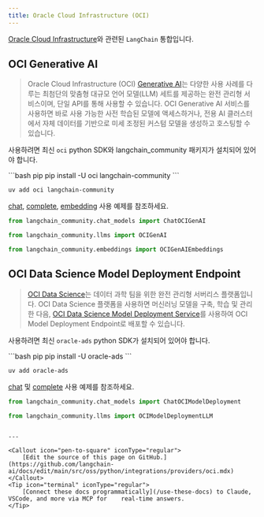 ```yaml
---
title: Oracle Cloud Infrastructure (OCI)
---
```


[Oracle Cloud Infrastructure](https://www.oracle.com/artificial-intelligence/)와 관련된 `LangChain` 통합입니다.

## OCI Generative AI
> Oracle Cloud Infrastructure (OCI) [Generative AI](https://docs.oracle.com/en-us/iaas/Content/generative-ai/home.htm)는 다양한 사용 사례를 다루는 최첨단의 맞춤형 대규모 언어 모델(LLM) 세트를 제공하는 완전 관리형 서비스이며, 단일 API를 통해 사용할 수 있습니다.
> OCI Generative AI 서비스를 사용하면 바로 사용 가능한 사전 학습된 모델에 액세스하거나, 전용 AI 클러스터에서 자체 데이터를 기반으로 미세 조정된 커스텀 모델을 생성하고 호스팅할 수 있습니다.

사용하려면 최신 `oci` python SDK와 langchain_community 패키지가 설치되어 있어야 합니다.

<CodeGroup>
```bash pip
pip install -U oci langchain-community
```

```bash uv
uv add oci langchain-community
```
</CodeGroup>

[chat](/oss/python/integrations/llms/oci_generative_ai), [complete](/oss/python/integrations/chat/oci_generative_ai), [embedding](/oss/python/integrations/text_embedding/oci_generative_ai) 사용 예제를 참조하세요.

```python
from langchain_community.chat_models import ChatOCIGenAI

from langchain_community.llms import OCIGenAI

from langchain_community.embeddings import OCIGenAIEmbeddings
```

## OCI Data Science Model Deployment Endpoint

> [OCI Data Science](https://docs.oracle.com/en-us/iaas/data-science/using/home.htm)는 데이터 과학 팀을 위한 완전 관리형 서버리스 플랫폼입니다. OCI Data Science 플랫폼을 사용하면 머신러닝 모델을 구축, 학습 및 관리한 다음, [OCI Data Science Model Deployment Service](https://docs.oracle.com/en-us/iaas/data-science/using/model-dep-about.htm)를 사용하여 OCI Model Deployment Endpoint로 배포할 수 있습니다.

사용하려면 최신 `oracle-ads` python SDK가 설치되어 있어야 합니다.

<CodeGroup>
```bash pip
pip install -U oracle-ads
```

```bash uv
uv add oracle-ads
```
</CodeGroup>

[chat](/oss/python/integrations/chat/oci_data_science) 및 [complete](/oss/python/integrations/llms/oci_model_deployment_endpoint) 사용 예제를 참조하세요.


```python
from langchain_community.chat_models import ChatOCIModelDeployment

from langchain_community.llms import OCIModelDeploymentLLM
```
```

---

<Callout icon="pen-to-square" iconType="regular">
    [Edit the source of this page on GitHub.](https://github.com/langchain-ai/docs/edit/main/src/oss/python/integrations/providers/oci.mdx)
</Callout>
<Tip icon="terminal" iconType="regular">
    [Connect these docs programmatically](/use-these-docs) to Claude, VSCode, and more via MCP for    real-time answers.
</Tip>
